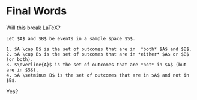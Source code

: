 # Final Words
Will this break LaTeX?

```definition
Let $A$ and $B$ be events in a sample space $S$. 

1. $A \cap B$ is the set of outcomes that are in  *both* $A$ and $B$.
2. $A \cup B$ is the set of outcomes that are in *either* $A$ or $B$ (or both).
3. $\overline{A}$ is the set of outcomes that are *not* in $A$ (but are in $S$). 
4. $A \setminus B$ is the set of outcomes that are in $A$ and not in $B$.

```

Yes?
